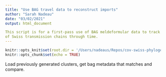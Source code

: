 ```yaml
---
title: "Use BAG travel data to reconstruct imports"
author: "Sarah Nadeau"
date: "03/02/2021"
output: html_document

This script is for a first-pass use of BAG meldeformular data to track sources
of Swiss transmission chains through time.
---
```


```r
knitr::opts_knit$set(root.dir = '/Users/nadeaus/Repos/cov-swiss-phylogenetics')
knitr::opts_chunk$set(echo = TRUE)
```

Load previously generated clusters, get bag metadata that matches and compare.

```r

```